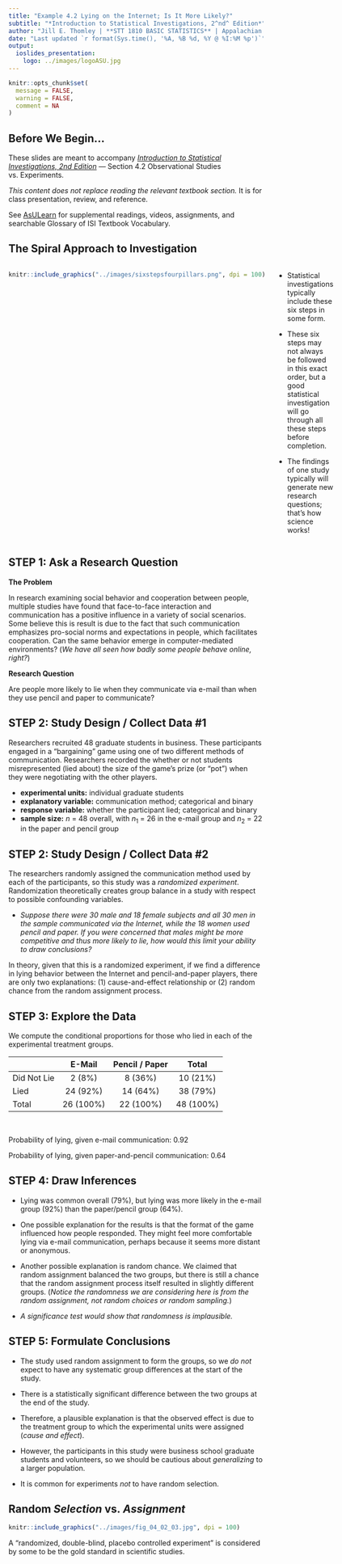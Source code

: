 ```yaml
---
title: "Example 4.2 Lying on the Internet; Is It More Likely?"
subtitle: "*Introduction to Statistical Investigations, 2^nd^ Edition*"
author: "Jill E. Thomley | **STT 1810 BASIC STATISTICS** | Appalachian State University"
date: "Last updated `r format(Sys.time(), '%A, %B %d, %Y @ %I:%M %p')`"
output: 
  ioslides_presentation:
    logo: ../images/logoASU.jpg
---
```


```r
knitr::opts_chunk$set(
  message = FALSE,
  warning = FALSE,
  comment = NA
)
```


## Before We Begin…

These slides are meant to accompany [*Introduction to Statistical Investigations, 2nd Edition*](http://www.isi-stats.com/isi/index2nd.html) --- Section 4.2 Observational Studies vs. Experiments.

*This content does not replace reading the relevant textbook section.* It is for class presentation, review, and reference.

See [AsULearn](https://asulearn.appstate.edu/) for supplemental readings, videos, assignments, and searchable Glossary of ISI Textbook Vocabulary.


## The Spiral Approach to Investigation

:::::: {style="display: flex;"}

::: {}

```r
knitr::include_graphics("../images/sixstepsfourpillars.png", dpi = 100)
```

:::

::: {}

&nbsp;&nbsp;&nbsp;&nbsp;&nbsp;

:::

::: {}

* Statistical investigations typically include these six steps in some form. 

* These six steps may not always be followed in this exact order, but a good statistical investigation will go through all these steps before completion.

* The findings of one study typically will generate new research questions; that's how science works!

:::

::::


## STEP 1: Ask a Research Question

**The Problem**

In research examining social behavior and cooperation between people, multiple studies have found that face-to-face interaction and communication has a positive influence in a variety of social scenarios. Some believe this is result is due to the fact that such communication emphasizes pro-social norms and expectations in people, which facilitates cooperation. Can the same behavior emerge in computer-mediated environments? (*We have all seen how badly some people behave online, right?*)
 

**Research Question**

Are people more likely to lie when they communicate via e-mail than when they use pencil and paper to communicate? 


## STEP 2: Study Design / Collect Data #1

Researchers recruited 48 graduate students in business. These participants engaged in a “bargaining” game using one of two different methods of communication. Researchers recorded the whether or not students misrepresented (lied about) the size of the game's prize (or "pot") when they were negotiating with the other players.

* **experimental units:** individual graduate students
* **explanatory variable:** communication method; categorical and binary
* **response variable:** whether the participant lied; categorical and binary
* **sample size:** $n$ = 48 overall, with $n_1$ = 26 in the e-mail group and $n_2$ = 22 in the paper and pencil group


## STEP 2: Study Design / Collect Data #2

The researchers randomly assigned the communication method used by each of the participants, so this study was a *randomized experiment*. Randomization theoretically creates group balance in a study with respect to possible confounding variables.

* *Suppose there were 30 male and 18 female subjects and all 30 men in the sample communicated via the Internet, while the 18 women used pencil and paper. If you were concerned that males might be more competitive and thus more likely to lie, how would this limit your ability to draw conclusions?*

In theory, given that this is a randomized experiment, if we find a difference in lying behavior between the Internet and pencil-and-paper players, there are only two explanations: (1) cause-and-effect relationship or (2) random chance from the random assignment process.


## STEP 3: Explore the Data

We compute the conditional proportions for those who lied in each of the experimental treatment groups.

|             |    E-Mail | Pencil / Paper |     Total |
|-------------|:---------:|:--------------:|:---------:|
| Did Not Lie |   2 (8%)  |        8 (36%) | 10 (21%)  |
| Lied        |  24 (92%) |       14 (64%) | 38 (79%)  |
| Total       | 26 (100%) |       22 (100%)| 48 (100%) |

<br>

Probability of lying, given e-mail communication: 0.92

Probability of lying, given paper-and-pencil communication: 0.64


## STEP 4: Draw Inferences

* Lying was common overall (79%), but lying was more likely in the e-mail group (92%) than the paper/pencil group (64%).

* One possible explanation for the results is that the format of the game influenced how people responded. They might feel more comfortable lying via e-mail communication, perhaps because it seems more distant or anonymous. 

* Another possible explanation is random chance. We claimed that random assignment balanced the two groups, but there is still a chance that the random assignment process itself resulted in slightly different groups. (*Notice the randomness we are considering here is from the random assignment, not random choices or random sampling.*) 

* *A significance test would show that randomness is implausible.*


## STEP 5: Formulate Conclusions

* The study used random assignment to form the groups, so we *do not* expect to have any systematic group differences at the start of the study.

* There is a statistically significant difference between the two groups at the end of the study.

* Therefore, a plausible explanation is that the observed effect is due to the treatment group to which the experimental units were assigned (*cause and effect*).

* However, the participants in this study were business school graduate students and volunteers, so we should be cautious about *generalizing* to a larger population. 

* It is common for experiments *not* to have random selection.


## Random *Selection* vs. *Assignment*

```r
knitr::include_graphics("../images/fig_04_02_03.jpg", dpi = 100)
```

A “randomized, double-blind, placebo controlled experiment” is considered by some to be the gold standard in scientific studies.

